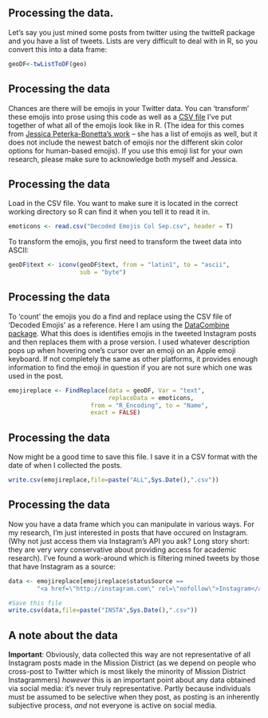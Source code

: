 ## Processing the data.
Let's say you just mined some posts from twitter using the twitteR package and 
you have a list of tweets. Lists are very difficult to deal with in R, so you convert this into a data frame:

```r
geoDF<-twListToDF(geo)
```

## Processing the data
Chances are there will be emojis in your Twitter data. You can 'transform' these emojis into prose using this code as 
well as a [CSV file](http://publish.illinois.edu/katelyons/resources/) I've put together of what all of the emojis look 
like in R. (The idea for this comes from [Jessica Peterka-Bonetta's work](http://opiateforthemass.es/articles/emoticons-in-R/) 
-- she has a list of emojis as well, but it does not include the newest batch of emojis nor the different skin color options 
for human-based emojis). If you use this emoji list for your own research, please make sure to acknowledge both myself 
and Jessica.

## Processing the data
Load in the CSV file. You want to make sure it is located in the correct working directory so R can find it when you 
tell it to read it in.
```r
emoticons <- read.csv("Decoded Emojis Col Sep.csv", header = T)
```
To transform the emojis, you first need to transform the tweet data into ASCII:
```r
geoDF$text <- iconv(geoDF$text, from = "latin1", to = "ascii", 
                    sub = "byte")
```

## Processing the data
To 'count' the emojis you do a find and replace using the CSV file of 'Decoded Emojis' as a reference. Here I am using the 
[DataCombine package](http://www.inside-r.org/packages/cran/DataCombine/docs/FindReplace). What this does is identifies 
emojis in the tweeted Instagram posts and then replaces them with a prose version. I used whatever description pops up when 
hovering one's cursor over an emoji on an Apple emoji keyboard. If not completely the same as other platforms, it provides 
enough information to find the emoji in question if you are not sure which one was used in the post.

```r
emojireplace <- FindReplace(data = geoDF, Var = "text", 
                            replaceData = emoticons,
                       from = "R_Encoding", to = "Name", 
                       exact = FALSE)
```

## Processing the data
Now might be a good time to save this file. I save it in a CSV format with the date of when I collected the posts.

```r
write.csv(emojireplace,file=paste("ALL",Sys.Date(),".csv"))
```

## Processing the data
Now you have a data frame which you can manipulate in various ways. For my research, I'm just interested in posts that have 
occured on Instagram. (Why not just access them via Instagram's API you ask? Long story short: they are very *very* 
conservative about providing access for academic research). I've found a work-around which is filtering mined tweets by 
those that have Instagram as a source:

```r
data <- emojireplace[emojireplace$statusSource == 
        "<a href=\"http://instagram.com\" rel=\"nofollow\">Instagram</a>", ]

#Save this file
write.csv(data,file=paste("INSTA",Sys.Date(),".csv"))
```

## A note about the data
**Important**: Obviously, data collected this way are not representative of all Instagram posts made in the 
Mission District (as we depend on people who cross-post to Twitter which is most likely the minority of Mission District 
Instagrammers) *however* this is an important point about any data obtained via social media: it's never truly 
representative. Partly because individuals must be assumed to be selective when they post, as posting is an inherently 
subjective process, *and* not everyone is active on social media. 
